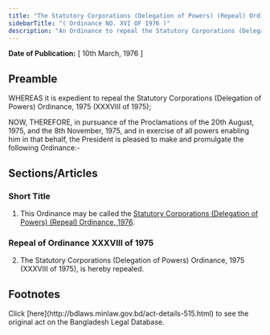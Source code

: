 ```yaml
---
title: "The Statutory Corporations (Delegation of Powers) (Repeal) Ordinance, 1976"
sidebarTitle: "( Ordinance NO. XVI OF 1976 )"
description: "An Ordinance to repeal the Statutory Corporations (Delegation of Powers) Ordinance, 1975."
---
```


**Date of Publication:** [ 10th March, 1976 ]

## Preamble

WHEREAS it is expedient to repeal the Statutory Corporations (Delegation of Powers) Ordinance, 1975 (XXXVIII of 1975);

NOW, THEREFORE, in pursuance of the Proclamations of the 20th August, 1975, and the 8th November, 1975, and in exercise of all powers enabling him in that behalf, the President is pleased to make and promulgate the following Ordinance:-

## Sections/Articles

### Short Title

1. This Ordinance may be called the [Statutory Corporations (Delegation of Powers) (Repeal) Ordinance, 1976](/laws/volume-19/act-515 "Statutory Corporations (Delegation of Powers) (Repeal) Ordinance, 1976").

### Repeal of Ordinance XXXVIII of 1975

2. The Statutory Corporations (Delegation of Powers) Ordinance, 1975 (XXXVIII of 1975), is hereby repealed.

## Footnotes

<Note>
  Click [here](http://bdlaws.minlaw.gov.bd/act-details-515.html) to see the original act on the Bangladesh Legal Database.
</Note>
